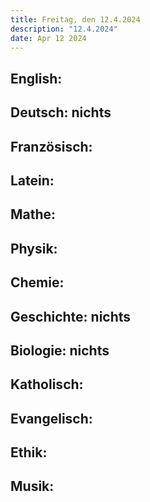 ```yaml
---
title: Freitag, den 12.4.2024
description: "12.4.2024"
date: Apr 12 2024
---
```


## English: 
## Deutsch: nichts
## Französisch: 
## Latein: 
## Mathe: 
## Physik: 
## Chemie: 
## Geschichte: nichts
## Biologie: nichts
## Katholisch: 
## Evangelisch: 
## Ethik: 
## Musik: 